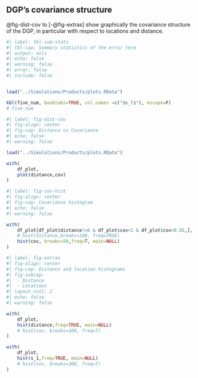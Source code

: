## DGP's covariance structure

@fig-dist-cov to [-@fig-extras] show graphically the covariance structure of the DGP, in particular with respect to locations and distance.

```r
#| label: tbl-sum-stats
#| tbl-cap: Summary statistics of the error term
#| output: asis
#| echo: false
#| warning: false
#| error: false
#| include: false


load("../Simulations/Products/plots.RData")

kbl(five_num, booktabs=TRUE, col.names =c("$e_l$"), escape=F)
# five_num

```


```r
#| label: fig-dist-cov
#| fig-align: center
#| fig-cap: Distance vs Covariance
#| echo: false
#| warning: false

load("../Simulations/Products/plots.RData")

with(
    df_plot,
    plot(distance,cov)
)
```

```r
#| label: fig-cov-hist
#| fig-align: center
#| fig-cap: Covariance histogram
#| echo: false
#| warning: false

with(
    df_plot[df_plot$distance!=0 & df_plot$cov<1 & df_plot$cov>0.01,],
    # hist(distance,breaks=100, freq=TRUE)
    hist(cov, breaks=50,freq=T, main=NULL)
)
```

```r
#| label: fig-extras
#| fig-align: center
#| fig-cap: Distance and location histograms
#| fig-subcap: 
#|  - Distance
#|  - Locations
#| layout-ncol: 2
#| echo: false
#| warning: false

with(
    df_plot,
    hist(distance,freq=TRUE, main=NULL)
    # hist(cov, breaks=300, freq=T)
)

with(
    df_plot,
    hist(s_1,freq=TRUE, main=NULL)
    # hist(cov, breaks=300, freq=T)
)
```
